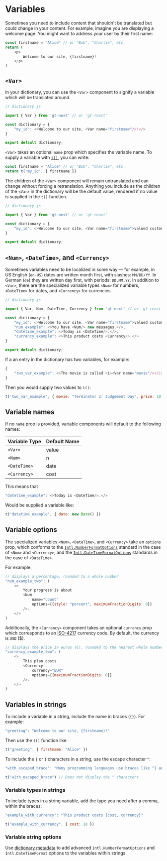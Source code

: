 # Variables

Sometimes you need to include content that shouldn't be translated but could change in your content. 
For example, imagine you are displaying a welcome page. You might want to address your user by their first name:

```javascript
const firstname = "Alice" // or "Bob", "Charlie", etc.
return (
    <p>
        Welcome to our site, {firstname}!
    </p>
)
```

## `<Var>` 

In your dictionary, you can use the `<Var>` component to signify a variable which will be translated around.

```javascript copy
// dictionary.js

import { Var } from 'gt-next' // or 'gt-react'

const dictionary = {
    "my_id": <>Welcome to our site, <Var name="firstname"/>!</>
}

export default dictionary;
```

`<Var>` takes an optional `name` prop which specifies the variable name. To supply a variable with [`t()`](/t), you can write:

```javascript copy
const firstname = "Alice" // or "Bob", "Charlie", etc.
return t('my_id', { firstname })
```

The children of the `<Var>` component will remain untranslated and can change without forcing a retranslation. Anything you include as the children of the `<Var>` in the dictionary will be the default value, rendered if no value is supplied in the `t()` function.

```javascript copy
// dictionary.js

import { Var } from 'gt-next' // or 'gt-react'

const dictionary = {
    "my_id": <>Welcome to our site, <Var name="firstname">valued customer!</Var>!</>
}

export default dictionary;
```

## `<Num>`, `<DateTime>`, and `<Currency>`

Sometimes variables need to be localized in some way — for example, in US English (`en-US`) dates are written month first, with slashes: `MM/DD/YY`. In German (`de`) they are written day first, with periods: `DD.MM.YY`. In addition to `<Var>`, there are the specialized variable types `<Num>` for numbers, `<DateTime>` for dates, and `<Currency>` for currencies.

```javascript copy
// dictionary.js

import { Var, Num, DateTime, Currency } from 'gt-next' // or 'gt-react'

const dictionary = {
    "my_id": <>Welcome to our site, <Var name="firstname">valued customer!</Var>!</>,
    "num_example": <>You have <Num/> new messages.</>,
    "datetime_example": <>Today is <DateTime/>.</>,
    "currency_example": <>This product costs <Currency/>.</>
}

export default dictionary;
```

If a an entry in the dictionary has two variables, for example:

```js
{ 
    "two_var_example": <>The movie is called <i><Var name="movie"/></i> and a ticket costs <Currency name="price"/>.</> 
}
```

Then you would supply two values to `t()`:

```js
t('two_var_example', { movie: "Terminator 2: Judgement Day", price: 10 })
```

## Variable names

If no `name` prop is provided, variable components will default to the following names:

| Variable Type | Default Name |
|----------------|--------------|
| `<Var>`            | value        |
| `<Num>`           | n            |
| `<DateTime>`       | date         |
| `<Currency>`     | cost         |

This means that

```javascript
"datetime_example": <>Today is <DateTime/>.</>
```

Would be supplied a variable like:

```javascript
t("datetime_example", { date: new Date() })
```

## Variable options

The specialized variables `<Num>`, `<DateTime>`, and `<Currency>` take an `options` prop, which conforms to
the [`Intl.NumberFormatOptions`](https://developer.mozilla.org/en-US/docs/Web/JavaScript/Reference/Global_Objects/Intl/NumberFormat) standard in the case of `<Num>` and `<Currency>`, and the [`Intl.DateTimeFormatOptions`](https://developer.mozilla.org/en-US/docs/Web/JavaScript/Reference/Global_Objects/Intl/DateTimeFormat/DateTimeFormat) standards in the case of `<DateTime>`.

For example:

```js copy
// displays a percentage, rounded to a whole number
"num_example_two": (
    <>
        Your progress is about 
        <Num 
            name="count" 
            options={{style: "percent", maximumFractionDigits: 0}}
        />.
    </>
)
```

Additionally, the `<Currency>` component takes an optional `currency` prop which corresponds to an [ISO-4217](https://en.wikipedia.org/wiki/ISO_4217) currency code. 
By default, the currency is `USD` ($).

```js copy
// displays the price in euros (€), rounded to the nearest whole number
"currency_example_two": (
    <>
        This plan costs
        <Currency 
            currency="EUR"
            options={{maximumFractionDigits: 0}}
        />.
    </>
)
```

## Variables in strings

To include a variable in a string, include the name in braces (`{}`).
For example:

```js
"greeting": "Welcome to our site, {firstname}!"
```

Then use the `t()` function like:

```js
t("greeting", { firstname: "Alice" })
```

To include the `{` or `}` characters in a string, use the escape character `^`:

```js
"with_escaped_brace": "Many programming languages use braces like ^{ and ^}"
```

```js
t("with_escaped_brace") // Does not display the ^ characters
```

### Variable types in strings

To include types in a string variable, add the type you need after a comma, within the braces:

```js
"example_with_currency": "This product costs {cost, currency}"
```

```js
t("example_with_currency", { cost: 10 })
```

### Variable string options

Use [dictionary metadata](/dictionaries#metadata) to add advanced `Intl.NumberFormatOptions` and `Intl.DateTimeFormat` options to the variables within strings.
